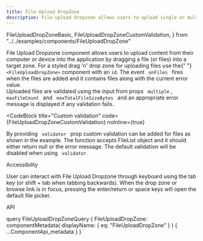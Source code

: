 ```yaml
---
title: File Upload DropZone
description: File upload dropzone allows users to upload single or multiple files to the application by dragging and dropping.
---
```


  FileUploadDropZoneBasic,
  FileUploadDropZoneCustomValidation,
} from "../../examples/components/FileUploadDropZone"

<Overview>
  File Upload Dropzone component allows users to upload content from their
  computer or device into the application by dragging a file (or files) into a
  target zone.
</Overview>

<CodeBlock title="Example" code={FileUploadDropZoneBasic} noInline={true}>
  For a styled drag 'n' drop zone for uploading files use the{" "}
  <code>&lt;FileUploadDropZone&gt;</code> component with an <code>id</code>. The
  event <code> onFiles </code> fires when the files are added and it contains
  files along with the current error value.
  <br />
  Uploaded files are validated using the input from props <code> multiple</code>
  ,<code> maxFileCount </code> and <code> maxTotalFileSizeBytes </code> and an
  appropriate error message is displayed if any validation fails.
</CodeBlock>

<CodeBlock
  title="Custom validation"
  code={FileUploadDropZoneCustomValidation}
  noInline={true}
>
  By providing <code> validator </code> prop custom validation can be added for
  files as shown in the example. The function accepts FileList object and it
  should either return null or the error message. The default validation will be
  disabled when using <code> validator</code>.
</CodeBlock>

<LinkedHeading h="2" className="h1" id="file-upload-zone-accessibility">
  Accessibility
</LinkedHeading>
<p>
  User can interact with File Upload Dropzone through keyboard using the tab key
  (or shift + tab when tabbing backwards). When the drop zone or browse link is
  in focus, pressing the enter/return or space keys will open the default file
  picker.
</p>

<LinkedHeading h="2" className="h1" id="file-upload-zone-api">
  API
</LinkedHeading>
<ComponentApi metadata={props.data.FileUploadDropZone} />

  query FileUploadDropZoneQuery {
    FileUploadDropZone: componentMetadata(
      displayName: { eq: "FileUploadDropZone" }
    ) {
      ...ComponentApi_metadata
    }
  }
`
